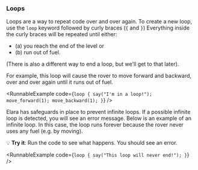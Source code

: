 
### Loops

Loops are a way to repeat code over and over again. To create a
new loop, use the `loop` keyword followed by curly braces (`{` and `}`)
Everything inside the curly braces will be repeated until either:

- (a) you reach the end of the level or
- (b) run out of fuel.

(There is also a different way to end a loop, but we'll get to that later).

For example, this loop will cause the rover to move forward and backward,
over and over again until it runs out of fuel.

<RunnableExample
  code={`loop {
  say("I'm in a loop!");
  move_forward(1);
  move_backward(1);
}`}
/>

Elara has safeguards in place to prevent infinite loops. If a possible
infinite loop is detected, you will see an error message. Below is an
example of an infinite loop. In this case, the loop runs forever because
the rover never uses any fuel (e.g. by moving).

💡 **Try it**: Run the code to see what happens. You should see an error.

<RunnableExample
  code={`loop {
  say("This loop will never end!");
}`}
/>
